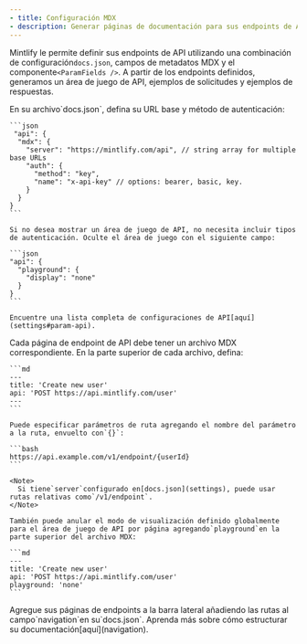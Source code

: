 ```yaml
---
- title: Configuración MDX
- description: Generar páginas de documentación para sus endpoints de API usando MDX
---
```


Mintlify le permite definir sus endpoints de API utilizando una combinación de configuración`docs.json`, campos de metadatos MDX y el componente`<ParamFields />`. A partir de los endpoints definidos, generamos un área de juego de API, ejemplos de solicitudes y ejemplos de respuestas.

<Steps>
  <Step title="Configure su API">
    En su archivo`docs.json`, defina su URL base y método de autenticación:

    ```json
     "api": {
      "mdx": {
        "server": "https://mintlify.com/api", // string array for multiple base URLs
        "auth": {
          "method": "key",
          "name": "x-api-key" // options: bearer, basic, key.
        }
      }
    }
    ```

    Si no desea mostrar un área de juego de API, no necesita incluir tipos de autenticación. Oculte el área de juego con el siguiente campo:

    ```json
    "api": {
      "playground": {
        "display": "none"
      }
    }
    ```

    Encuentre una lista completa de configuraciones de API[aquí](settings#param-api).
  </Step>

  <Step title="Cree sus páginas de endpoints">
    Cada página de endpoint de API debe tener un archivo MDX correspondiente. En la parte superior de cada archivo, defina:

    ```md
    ---
    title: 'Create new user'
    api: 'POST https://api.mintlify.com/user'
    ---
    ```

    Puede especificar parámetros de ruta agregando el nombre del parámetro a la ruta, envuelto con`{}`:

    ```bash
    https://api.example.com/v1/endpoint/{userId}
    ```

    <Note>
      Si tiene`server`configurado en[docs.json](settings), puede usar rutas relativas como`/v1/endpoint`.
    </Note>

    También puede anular el modo de visualización definido globalmente para el área de juego de API por página agregando`playground`en la parte superior del archivo MDX:

    ```md
    ---
    title: 'Create new user'
    api: 'POST https://api.mintlify.com/user'
    playground: 'none'
    ```
  </Step>

  <Step title="Agregue sus endpoints a su documentación">
    Agregue sus páginas de endpoints a la barra lateral añadiendo las rutas al campo`navigation`en su`docs.json`. Aprenda más sobre cómo estructurar su documentación[aquí](navigation).
  </Step>
</Steps>
